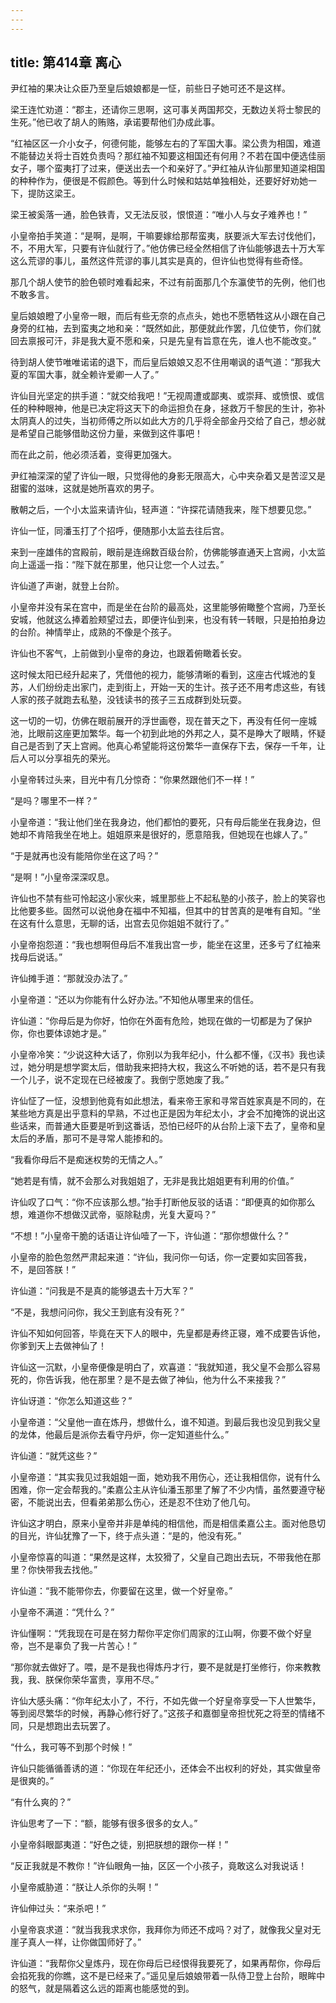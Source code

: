 ```yaml
---
---
---
```

title: 第414章 离心
---





尹红袖的果决让众臣乃至皇后娘娘都是一怔，前些日子她可还不是这样。

梁王连忙劝道：“郡主，还请你三思啊，这可事关两国邦交，无数边关将士黎民的生死。”他已收了胡人的贿赂，承诺要帮他们办成此事。

“红袖区区一介小女子，何德何能，能够左右的了军国大事。梁公贵为相国，难道不能替边关将士百姓负责吗？那红袖不知要这相国还有何用？不若在国中便选佳丽女子，哪个蛮夷打了过来，便送出去一个和亲好了。”尹红袖从许仙那里知道梁相国的种种作为，便很是不假颜色。等到什么时候和姑姑单独相处，还要好好劝她一下，提防这梁王。

梁王被奚落一通，脸色铁青，又无法反驳，恨恨道：“唯小人与女子难养也！”

小皇帝拍手笑道：“是啊，是啊，干嘛要嫁给那帮蛮夷，朕要派大军去讨伐他们，不，不用大军，只要有许仙就行了。”他仿佛已经全然相信了许仙能够退去十万大军这么荒谬的事儿，虽然这件荒谬的事儿其实是真的，但许仙也觉得有些奇怪。

那几个胡人使节的脸色顿时难看起来，不过有前面那几个东瀛使节的先例，他们也不敢多言。

皇后娘娘瞪了小皇帝一眼，而后有些无奈的点点头，她也不愿牺牲这从小跟在自己身旁的红袖，去到蛮夷之地和亲：“既然如此，那便就此作罢，几位使节，你们就回去禀报可汗，非是我大夏不愿和亲，只是先皇有旨意在先，谁人也不能改变。”

待到胡人使节唯唯诺诺的退下，而后皇后娘娘又忍不住用嘲讽的语气道：“那我大夏的军国大事，就全赖许爱卿一人了。”

许仙目光坚定的拱手道：“就交给我吧！”无视周遭或鄙夷、或崇拜、或愤恨、或信任的种种眼神，他是已决定将这天下的命运担负在身，拯救万千黎民的生计，弥补太阴真人的过失，当初师傅之所以如此大方的几乎将全部金丹交给了自己，想必就是希望自己能够借助这份力量，来做到这件事吧！

而在此之前，他必须活着，变得更加强大。

尹红袖深深的望了许仙一眼，只觉得他的身影无限高大，心中夹杂着又是苦涩又是甜蜜的滋味，这就是她所喜欢的男子。

散朝之后，一个小太监来请许仙，轻声道：“许探花请随我来，陛下想要见您。”

许仙一怔，同潘玉打了个招呼，便随那小太监去往后宫。

来到一座雄伟的宫殿前，眼前是连绵数百级台阶，仿佛能够直通天上宫阙，小太监向上遥遥一指：“陛下就在那里，他只让您一个人过去。”

许仙道了声谢，就登上台阶。

小皇帝并没有呆在宫中，而是坐在台阶的最高处，这里能够俯瞰整个宫阙，乃至长安城，他就这么捧着脸颊望过去，即便许仙到来，也没有转一转眼，只是拍拍身边的台阶。神情举止，成熟的不像是个孩子。

许仙也不客气，上前做到小皇帝的身边，也跟着俯瞰着长安。

这时候太阳已经升起来了，凭借他的视力，能够清晰的看到，这座古代城池的复苏，人们纷纷走出家门，走到街上，开始一天的生计。孩子还不用考虑这些，有钱人家的孩子就跑去私塾，没钱读书的孩子三五成群到处玩耍。

这一切的一切，仿佛在眼前展开的浮世画卷，现在普天之下，再没有任何一座城池，比眼前这座更加繁华。每一个初到此地的外邦之人，莫不是睁大了眼睛，怀疑自己是否到了天上宫阙。他真心希望能将这份繁华一直保存下去，保存一千年，让后人可以分享祖先的荣光。

小皇帝转过头来，目光中有几分惊奇：“你果然跟他们不一样！”

“是吗？哪里不一样？”

小皇帝道：“我让他们坐在我身边，他们都怕的要死，只有母后能坐在我身边，但她却不肯陪我坐在地上。姐姐原来是很好的，愿意陪我，但她现在也嫁人了。”

“于是就再也没有能陪你坐在这了吗？”

“是啊！”小皇帝深深叹息。

许仙也不禁有些可怜起这小家伙来，城里那些上不起私塾的小孩子，脸上的笑容也比他要多些。固然可以说他身在福中不知福，但其中的甘苦真的是唯有自知。“坐在这有什么意思，无聊的话，出宫去见你姐姐不就行了。”

小皇帝抱怨道：“我也想啊但母后不准我出宫一步，能坐在这里，还多亏了红袖来找母后说话。”

许仙摊手道：“那就没办法了。”

小皇帝道：“还以为你能有什么好办法。”不知他从哪里来的信任。

许仙道：“你母后是为你好，怕你在外面有危险，她现在做的一切都是为了保护你，你也要体谅她才是。”

小皇帝冷笑：“少说这种大话了，你别以为我年纪小，什么都不懂，《汉书》我也读过，她分明是想学窦太后，借助我来把持大权，我这么不听她的话，若不是只有我一个儿子，说不定现在已经被废了。我倒宁愿她废了我。”

许仙怔了一怔，没想到他竟有如此想法，看来帝王家和寻常百姓家真是不同的，在某些地方真是出乎意料的早熟，不过也正是因为年纪太小，才会不加掩饰的说出这些话来，而普通大臣要是听到这番话，恐怕已经吓的从台阶上滚下去了，皇帝和皇太后的矛盾，那可不是寻常人能掺和的。

“我看你母后不是痴迷权势的无情之人。”

“她若是有情，就不会那么对我姐姐了，无非是我比姐姐更有利用的价值。”

许仙叹了口气：“你不应该那么想。”抬手打断他反驳的话语：“即便真的如你那么想，难道你不想做汉武帝，驱除鞑虏，光复大夏吗？”

“不想！”小皇帝干脆的话语让许仙噎了一下，许仙道：“那你想做什么？”

小皇帝的脸色忽然严肃起来道：“许仙，我问你一句话，你一定要如实回答我，不，是回答朕！”

许仙道：“问我是不是真的能够退去十万大军？”

“不是，我想问问你，我父王到底有没有死？”

许仙不知如何回答，毕竟在天下人的眼中，先皇都是寿终正寝，难不成要告诉他，你爹到天上去做神仙了！

许仙这一沉默，小皇帝便像是明白了，欢喜道：“我就知道，我父皇不会那么容易死的，你告诉我，他在那里？是不是去做了神仙，他为什么不来接我？”

许仙讶道：“你怎么知道这些？”

小皇帝道：“父皇他一直在炼丹，想做什么，谁不知道。到最后我也没见到我父皇的龙体，他最后是派你去看守丹炉，你一定知道些什么。”

许仙道：“就凭这些？”

小皇帝道：“其实我见过我姐姐一面，她劝我不用伤心，还让我相信你，说有什么困难，你一定会帮我的。”柔嘉公主从许仙潘玉那里了解了不少内情，虽然要遵守秘密，不能说出去，但看弟弟那么伤心，还是忍不住劝了他几句。

许仙这才明白，原来小皇帝并非是单纯的相信他，而是相信柔嘉公主。面对他恳切的目光，许仙犹豫了一下，终于点头道：“是的，他没有死。”

小皇帝惊喜的叫道：“果然是这样，太狡猾了，父皇自己跑出去玩，不带我他在那里？你快带我去找他。”

许仙道：“我不能带你去，你要留在这里，做一个好皇帝。”

小皇帝不满道：“凭什么？”

许仙懂啊：“凭我现在可是在努力帮你平定你们周家的江山啊，你要不做个好皇帝，岂不是辜负了我一片苦心！”

“那你就去做好了。喂，是不是我也得炼丹才行，要不是就是打坐修行，你来教教我，我、朕保你荣华富贵，享用不尽。”

许仙大感头痛：“你年纪太小了，不行，不如先做一个好皇帝享受一下人世繁华，等到阅尽繁华的时候，再静心修行好了。”这孩子和嘉御皇帝担忧死之将至的情绪不同，只是想跑出去玩罢了。

“什么，我可等不到那个时候！”

许仙只能循循善诱的道：“你现在年纪还小，还体会不出权利的好处，其实做皇帝是很爽的。”

“有什么爽的？”

许仙思考了一下：“额，能够有很多很多的女人。”

小皇帝斜眼鄙夷道：“好色之徒，别把朕想的跟你一样！”

“反正我就是不教你！”许仙眼角一抽，区区一个小孩子，竟敢这么对我说话！

小皇帝威胁道：“朕让人杀你的头啊！”

许仙伸过头：“来杀吧！”

小皇帝哀求道：“就当我我求求你，我拜你为师还不成吗？对了，就像我父皇对无崖子真人一样，让你做国师好了。”

许仙道：“我帮你父皇炼丹，现在你母后已经恨得我要死了，如果再帮你，你母后会掐死我的你瞧，这不是已经来了。”遥见皇后娘娘带着一队侍卫登上台阶，眼眸中的怒气，就是隔着这么远的距离也能感觉的到。